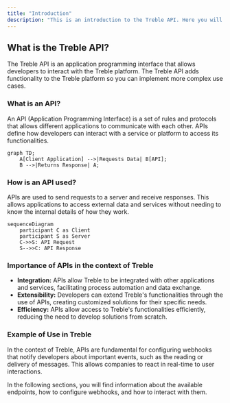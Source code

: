 ```yaml
---
title: "Introduction"
description: "This is an introduction to the Treble API. Here you will find information about the available endpoints and how to interact with them. The Treble API adds functionality to the Treble platform so you can implement more complex use cases."
---
```


## What is the Treble API?

The Treble API is an application programming interface that allows developers to interact with the Treble platform. The Treble API adds functionality to the Treble platform so you can implement more complex use cases.

### What is an API?

An API (Application Programming Interface) is a set of rules and protocols that allows different applications to communicate with each other. APIs define how developers can interact with a service or platform to access its functionalities.

```mermaid
graph TD;
    A[Client Application] -->|Requests Data| B[API];
    B -->|Returns Response| A;
```

### How is an API used?

APIs are used to send requests to a server and receive responses. This allows applications to access external data and services without needing to know the internal details of how they work.

```mermaid
sequenceDiagram
    participant C as Client
    participant S as Server
    C->>S: API Request
    S-->>C: API Response
```

### Importance of APIs in the context of Treble

- **Integration:** APIs allow Treble to be integrated with other applications and services, facilitating process automation and data exchange.
- **Extensibility:** Developers can extend Treble's functionalities through the use of APIs, creating customized solutions for their specific needs.
- **Efficiency:** APIs allow access to Treble's functionalities efficiently, reducing the need to develop solutions from scratch.

### Example of Use in Treble

In the context of Treble, APIs are fundamental for configuring webhooks that notify developers about important events, such as the reading or delivery of messages. This allows companies to react in real-time to user interactions.

In the following sections, you will find information about the available endpoints, how to configure webhooks, and how to interact with them. 